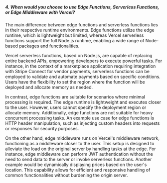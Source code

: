 ##### 4. When would you choose to use Edge Functions, Serverless Functions, or Edge Middleware with Vercel?

The main difference between edge functions and serverless functions lies in their respective runtime environments. Edge functions utilize the edge runtime, which is lightweight but limited, whereas Vercel serverless functions support the full Node.js runtime, enabling a wide range of Node-based packages and functionalities.

Vercel serverless functions, based on Node.js, are capable of replacing entire backend APIs, empowering developers to execute powerful tasks. For instance, in the context of a marketplace application requiring integration with Stripe Connect for vendor payments, serverless functions can be employed to validate and automate payments based on specific conditions. Users have the flexibility to set the region where the function will be deployed and allocate memory as needed.

In contrast, edge functions are suitable for scenarios where minimal processing is required. The edge runtime is lightweight and executes closer to the user. However, users cannot specify the deployment region or allocate memory. Additionally, edge functions are not suitable for heavy concurrent processing tasks. An example use case for edge functions is HTTP header manipulation, such as injecting custom headers into requests or responses for security purposes.

On the other hand, edge middleware runs on Vercel's middleware network, functioning as a middleware closer to the user. This setup is designed to alleviate the load on the original server by handling tasks at the edge. For instance, edge middleware can perform JWT authentication without the need to send data to the server or invoke serverless functions. Another example would be dynamically displaying prices based on the user's location. This capability allows for efficient and responsive handling of common functionalities without burdening the origin server.
